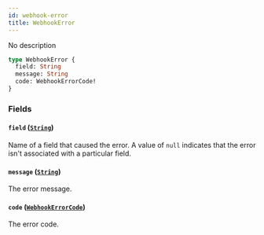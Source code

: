 ```yaml
---
id: webhook-error
title: WebhookError
---
```



No description

```graphql
type WebhookError {
  field: String
  message: String
  code: WebhookErrorCode!
}
```


### Fields

#### `field` ([`String`](../../../developer/api-reference/scalars/string))

Name of a field that caused the error. A value of `null` indicates that the error isn't associated with a particular field.


#### `message` ([`String`](../../../developer/api-reference/scalars/string))

The error message.


#### `code` ([`WebhookErrorCode`](../../../developer/api-reference/enums/webhook-error-code))

The error code.




